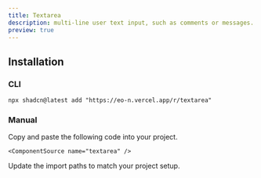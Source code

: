 ```yaml
---
title: Textarea
description: multi-line user text input, such as comments or messages.
preview: true
---
```


<ComponentTabs name="textarea-demo" />

## Installation

### CLI

```package-install
npx shadcn@latest add "https://eo-n.vercel.app/r/textarea"
```

### Manual

<Steps>

  <Step>
    Copy and paste the following code into your project.

    <ComponentSource name="textarea" />

  </Step>
  
  <Step>Update the import paths to match your project setup.</Step>

</Steps>
